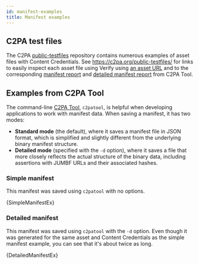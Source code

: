 ```yaml
---
id: manifest-examples
title: Manifest examples
---
```



## C2PA test files

The C2PA [public-testfiles](https://github.com/c2pa-org/public-testfiles) repository contains numerous examples of asset files with Content Credentials. See https://c2pa.org/public-testfiles/ for links to easily inspect each asset file using Verify using [an asset URL](../verify#entering-an-asset-url) and to the corresponding [manifest report](../c2patool/#displaying-manifest-data) and [detailed manifest report](../c2patool/#detailed-manifest-report) from C2PA Tool.

## Examples from C2PA Tool

The command-line [C2PA Tool](/docs/c2patool), `c2patool`, is helpful when developing applications to work with manifest data. When saving a manifest, it has two modes:

- **Standard mode** (the default), where it saves a manifest file in JSON format, which is simplified and slightly different from the underlying binary manifest structure.
- **Detailed mode** (specified with the `-d` option), where it saves a file that more closely reflects the actual structure of the binary data, including assertions with JUMBF URLs and their associated hashes.

### Simple manifest

This manifest was saved using `c2patool` with no options.


<CodeBlock language="json" showLineNumbers>
  {SimpleManifestEx}
</CodeBlock>

### Detailed manifest


This manifest was saved using `c2patool` with the `-d` option. Even though it was generated for the same asset and Content Credentials as the simple manifest example, you can see that it's about twice as long.

<CodeBlock language="json" showLineNumbers>
  {DetailedManifestEx}
</CodeBlock>
